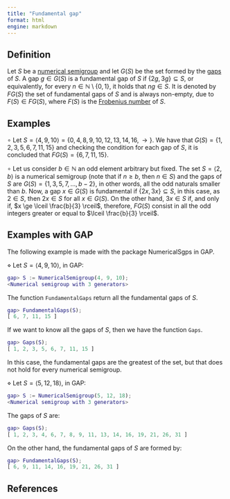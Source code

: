 ```yaml
---
title: "Fundamental gap"
format: html
engine: markdown
---
```


## Definition

Let $S$ be a [numerical semigroup](Numerical-semigroup.qmd) and let $G(S)$ be the set formed by the [gaps](Gap.qmd) of $S$. A gap $g \in G(S)$ is a fundamental gap of $S$ if $\{2g, 3g\} \subseteq S$, or equivalently, for every $n \in \mathbb{N} \setminus \{0,1\}$, it holds that $ng \in S$. It is denoted by $FG(S)$ the set of fundamental gaps of $S$ and is always non-empty, due to $F(S) \in FG(S)$, where $F(S)$ is the [Frobenius number](Frobenius-number.qmd) of $S$.

## Examples

$\circ$ Let $S = \langle 4, 9, 10 \rangle = \{0, 4, 8, 9, 10, 12, 13, 14, 16, \rightarrow \}$. We have that $G(S) = \{1, 2, 3, 5, 6, 7, 11, 15\}$ and checking the condition for each gap of $S$, it is concluded that $FG(S) = \{6, 7, 11, 15\}$.

$\circ$ Let us consider $b \in \mathbb{N}$ an odd element arbitrary but fixed. The set $S = \langle 2, b \rangle$ is a numerical semigroup (note that if $n \ge b$, then $n \in S$) and the gaps of $S$ are $G(S) = \{1, 3, 5, 7, \ldots, b - 2\}$, in other words, all the odd naturals smaller than $b$. Now, a gap $x \in G(S)$ is fundamental if $\{2x,3x\} \subseteq S$, in this case, as $2 \in S$, then $2x \in S$ for all $x \in G(S)$. On the other hand, $3x \in S$ if, and only if, $x \ge \lceil \frac{b}{3} \rceil$, therefore, $FG(S)$ consist in all the odd integers greater or equal to $\lceil \frac{b}{3} \rceil$.

## Examples with GAP

The following example is made with the package NumericalSgps in GAP.

$\diamond$ Let $S = \langle 4, 9, 10 \rangle$, in GAP:

``` gap
gap> S := NumericalSemigroup(4, 9, 10);
<Numerical semigroup with 3 generators>
```

The function `FundamentalGaps` return all the fundamental gaps of $S$.

``` gap
gap> FundamentalGaps(S);
[ 6, 7, 11, 15 ]
```

If we want to know all the gaps of $S$, then we have the function `Gaps`.

``` gap
gap> Gaps(S);
[ 1, 2, 3, 5, 6, 7, 11, 15 ]
```

In this case, the fundamental gaps are the greatest of the set, but that does not hold for every numerical semigroup.

$\diamond$ Let $S = \langle 5, 12, 18 \rangle$, in GAP:

``` gap
gap> S := NumericalSemigroup(5, 12, 18);
<Numerical semigroup with 3 generators>
```

The gaps of $S$ are:

``` gap
gap> Gaps(S);
[ 1, 2, 3, 4, 6, 7, 8, 9, 11, 13, 14, 16, 19, 21, 26, 31 ]
```

On the other hand, the fundamental gaps of $S$ are formed by:

``` gap
gap> FundamentalGaps(S);
[ 6, 9, 11, 14, 16, 19, 21, 26, 31 ]
```

## References
